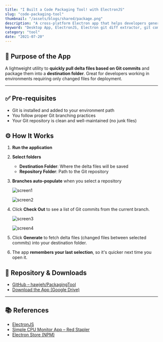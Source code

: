 ```yaml
---
title: "I Built a Code Packaging Tool! with ElectronJS"
slug: "code-packaging-tool"
thumbnail: "/assets/blogs/shared/package.png"
description: "A cross-platform Electron app that helps developers generate delta code packages from Git commits for deployment"
keyword: "Desktop App, ElectronJS, Electron git diff extractor, git commit file extractor app, git-based deployment helper"
category: "tool"
date: "2021-07-20"
---
```


## 🚀 Purpose of the App

A lightweight utility to **quickly pull delta files based on Git commits** and package them into a **destination folder**. Great for developers working in environments requiring only changed files for deployment.

---

## ✅ Pre-requisites

- Git is installed and added to your environment path
- You follow proper Git branching practices
- Your Git repository is clean and well-maintained (no junk files)


## ⚙️ How It Works

1. **Run the application**

2. **Select folders**
    - **Destination Folder**: Where the delta files will be saved
    - **Repository Folder**: Path to the Git repository

3. **Branches auto-populate** when you select a repository

    ![screen1](/assets/blogs/code-packaging-tool/screen1.png)

    ![screen2](/assets/blogs/code-packaging-tool/screen2.png)

4. Click **Check Out** to see a list of Git commits from the current branch.

    ![screen3](/assets/blogs/code-packaging-tool/screen3.png)

    ![screen4](/assets/blogs/code-packaging-tool/screen4.png)

5. Click **Generate** to fetch delta files (changed files between selected commits) into your destination folder.

6. The app **remembers your last selection**, so it's quicker next time you open it.


## 🔗 Repository & Downloads

- [GitHub – hawjeh/PackagingTool](https://github.com/hawjeh/PackagingTool)
- [Download the App (Google Drive)](https://drive.google.com/file/d/1cq26fkmkUsXSVqMqIWoiP0TlY3ZbnaJy/view)

---

## 📚 References

- [ElectronJS](https://www.electronjs.org/)
- [Simple CPU Monitor App – Red Stapler](https://redstapler.co/simple-cpu-monitor-app-electron-tutorial-2020/)
- [Electron Store (NPM)](https://www.npmjs.com/package/electron-store)